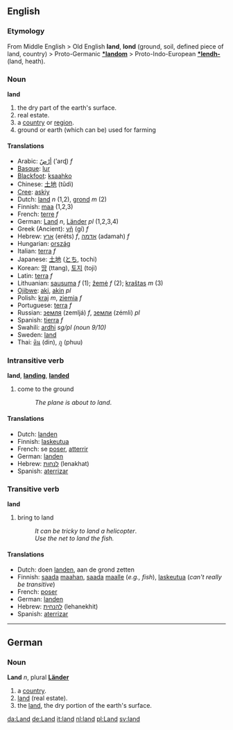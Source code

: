 ==English==
===Etymology===
From Middle English > Old English '''land''', '''lond''' (ground, soil, defined piece of land, country) > Proto-Germanic '''[[*landom]]''' > Proto-Indo-European '''[[*lendh-]]''' (land, heath).

===Noun===
'''land'''

# the dry part of the earth's surface.
# real estate.
# a [[country]] or [[region]].
# ground or earth (which can be) used for farming

====Translations====
*Arabic: [[ارض|أرْضٌ]] (’arɖ) ''f''
*[[Basque]]: [[lur]]
*[[Blackfoot]]: [[ksaahko]]
*Chinese: [[土地]] (tǔdì)
*[[Cree]]: [[askiy]]
*Dutch: [[land#Dutch|land]] ''n'' (1,2), [[grond]] ''m'' (2)
*Finnish: [[maa]] (1,2,3)
*French: [[terre]] ''f''
*German: [[Land#German|Land]] ''n'', [[Land#German|Länder]] ''pl'' (1,2,3,4)
*Greek (Ancient): [[γῆ]] (gí) ''f''
*Hebrew: [[ארץ]] (eréts) ''f'', [[אדמה]] (adamah) ''f''
*Hungarian: [[ország]]
*Italian: [[terra]] ''f''
*Japanese: [[土地]] ([[とち]], tochi)
*Korean: [[땅]] (ttang), [[토지]] (toji)
*Latin: [[terra]] ''f''
*Lithuanian: [[sausuma]] ''f'' (1); [[žemė]] ''f'' (2); [[kraštas]] ''m'' (3)
*[[Ojibwe]]: [[aki]], [[aki|akin]] ''pl''
*Polish: [[kraj]] ''m'', [[ziemia]] ''f''
*Portuguese: [[terra]] ''f''
*Russian: [[земля]] (zemljá) ''f'', [[земли]] (zémli) ''pl''
*Spanish: [[tierra]] ''f''
*Swahili: [[ardhi]] ''sg/pl (noun 9/10)''
*Sweden: [[land#Swedish|land]]
*Thai: [[ดิน]] (din), [[ภู]] (phuu)

===Intransitive verb===
'''land''', '''[[landing]]''', '''[[landed]]'''

# come to the ground
#:''The plane is about to land''.

====Translations====
*Dutch: [[landen]]
*Finnish: [[laskeutua]]
*French: se [[poser#French|poser]], [[atterrir]]
*German: [[landen]]
*Hebrew: [[לנחות]] (lenakhat)
*Spanish: [[aterrizar]]

===Transitive verb===
'''land'''

# bring to land
#:''It can be tricky to land a helicopter''.
#:''Use the net to land the fish.''

====Translations====
*Dutch: doen [[landen]], aan de grond zetten
*Finnish: [[saada]] [[maa|maahan]], [[saada]] [[maa|maalle]] (''e.g., fish''), [[laskeutua]] (''can't really be transitive'')
*French: [[poser#French|poser]]
*German: [[landen]]
*Hebrew: [[להנחית]] (lehanekhit)
*Spanish: [[aterrizar]]

----

==German==
===Noun===
'''Land''' ''n'', plural '''[[Länder]]'''

# a [[country]].
# [[land]] (real estate).
# the [[land]], the dry portion of the earth's surface.

[[da:Land]]
[[de:Land]]
[[it:land]]
[[nl:land]]
[[pl:Land]]
[[sv:land]]